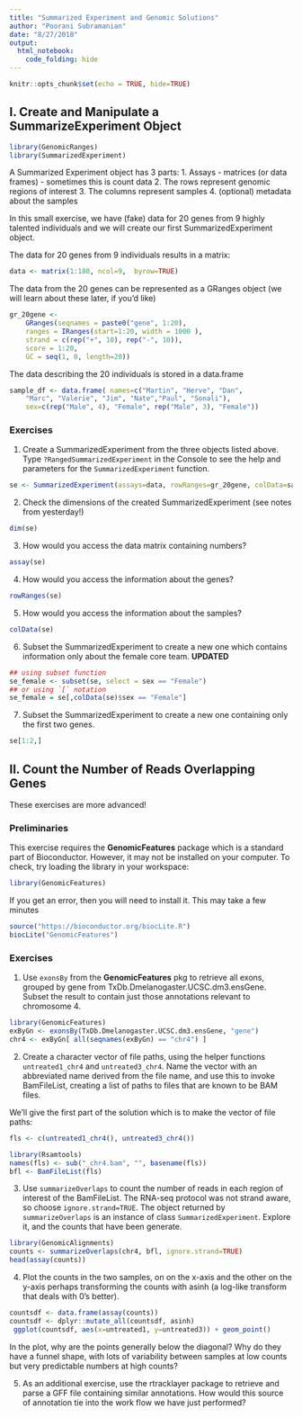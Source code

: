 ```yaml
---
title: "Summarized Experiment and Genomic Solutions"
author: "Poorani Subramanian"
date: "8/27/2018"
output: 
  html_notebook: 
    code_folding: hide
---
```


```r
knitr::opts_chunk$set(echo = TRUE, hide=TRUE)
```



## I. Create and Manipulate a SummarizeExperiment Object

```r
library(GenomicRanges)
library(SummarizedExperiment)
```

A Summarized Experiment object has 3 parts:
1. Assays - matrices (or data frames) - sometimes this is count data
2. The rows represent genomic regions of interest
3. The columns represent samples
4. (optional) metadata about the samples

In this small exercise, we have (fake) data for 20 genes from 9 highly talented individuals and we will create our first SummarizedExperiment object.

The data for 20 genes from 9 individuals results in a matrix:

```r
data <- matrix(1:180, ncol=9,  byrow=TRUE)
```

The data from the 20 genes can be represented as a GRanges object (we will learn about these later, if you'd like)

```r
gr_20gene <-
    GRanges(seqnames = paste0("gene", 1:20),   
    ranges = IRanges(start=1:20, width = 1000 ),  
    strand = c(rep("+", 10), rep("-", 10)),  
    score = 1:20,  
    GC = seq(1, 0, length=20))
```

The data describing the 20 individuals is stored in a data.frame

```r
sample_df <- data.frame( names=c("Martin", "Herve", "Dan",   
    "Marc", "Valerie", "Jim", "Nate","Paul", "Sonali"),   
    sex=c(rep("Male", 4), "Female", rep("Male", 3), "Female"))
```

### Exercises

1. Create a SummarizedExperiment from the three objects listed above.
Type `?RangedSummarizedExperiment` in the Console to see the help and parameters for the `SummarizedExperiment` function.
```r
se <- SummarizedExperiment(assays=data, rowRanges=gr_20gene, colData=sample_df)
```

2. Check the dimensions of the created SummarizedExperiment (see notes from yesterday!)
```r
dim(se)
```

3. How would you access the data matrix containing numbers?
```r
assay(se)
```

4. How would you access the information about the genes?
```r
rowRanges(se)
```

5. How would you access the information about the samples?
```r
colData(se)
```

6. Subset the SummarizedExperiment to create a new one which contains information only about the female core team.
**UPDATED**
```r
## using subset function
se_female <- subset(se, select = sex == "Female")
## or using `[` notation
se_female = se[,colData(se)$sex == "Female"]
```

7. Subset the SummarizedExperiment to create a new one containing only the first two genes.
```r
se[1:2,]
```



## II. Count the Number of Reads Overlapping Genes

These exercises are more advanced!

### Preliminaries

This exercise requires the **GenomicFeatures** package which is a standard part of Bioconductor.  However, it may not be installed on your computer.  To check, try loading the library in your workspace:
```r
library(GenomicFeatures)
```

If you get an error, then you will need to install it.  This may take a few minutes
```r
source("https://bioconductor.org/biocLite.R")
biocLite("GenomicFeatures")
```

### Exercises

1. Use `exonsBy` from the **GenomicFeatures** pkg to retrieve all exons, grouped by gene from TxDb.Dmelanogaster.UCSC.dm3.ensGene.  Subset the result to contain just those annotations relevant to chromosome 4.
```r
library(GenomicFeatures)
exByGn <- exonsBy(TxDb.Dmelanogaster.UCSC.dm3.ensGene, "gene")
chr4 <- exByGn[ all(seqnames(exByGn) == "chr4") ]
```


2. Create a character vector of file paths, using the helper functions `untreated1_chr4` and `untreated3_chr4`.  Name the vector with an abbreviated name derived from the file name, and use this to invoke BamFileList, creating a list of paths to files that are known to be BAM files.

We'll give the first part of the solution which is to make the vector of file paths:
```r
fls <- c(untreated1_chr4(), untreated3_chr4())
```

```r
library(Rsamtools)
names(fls) <- sub("_chr4.bam", "", basename(fls))
bfl <- BamFileList(fls)
```



3.  Use `summarizeOverlaps` to  count  the  number  of  reads  in  each  region  of  interest of the BamFileList.   The  RNA-seq  protocol  was not  strand  aware,  so  choose `ignore.strand=TRUE`.  The  object  returned  by `summarizeOverlaps` is  an  instance of class `SummarizedExperiment`.  Explore it, and the counts that have been generate.

```r
library(GenomicAlignments)
counts <- summarizeOverlaps(chr4, bfl, ignore.strand=TRUE)
head(assay(counts))
```

4. Plot  the  counts  in  the  two  samples, on on the x-axis and the other on the y-axis  perhaps  transforming  the  counts  with asinh (a  log-like  transform  that deals with 0’s better).
```r
countsdf <- data.frame(assay(counts))
countsdf <- dplyr::mutate_all(countsdf, asinh)
 ggplot(countsdf, aes(x=untreated1, y=untreated3)) + geom_point()
```

In the plot, why  are  the  points  generally  below  the  diagonal?  Why  do  they  have  a  funnel  shape,  with
lots of variability between samples at low counts but very predictable numbers at high counts?

5.  As an additional exercise, use the rtracklayer package to retrieve and parse a GFF file containing similar annotations.
How would this source of annotation tie into the work flow we have just performed?

